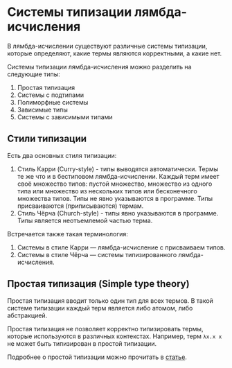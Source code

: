 # Системы типизации лямбда-исчисления

В лямбда-исчислении существуют различные системы типизации, которые определяют, какие термы являются корректными, а какие нет.

Системы типизации лямбда-исчисления можно разделить на следующие типы:

1.  Простая типизация
2.  Системы с подтипами
3.  Полиморфные системы
4.  Зависимые типы
5.  Системы с зависимыми типами

## Стили типизации

Есть два основных стиля типизации:

1.  Стиль Карри (Curry-style) - типы выводятся автоматически. Термы те же что и в бестиповом лямбда-исчислении. Каждый терм имеет своё множество типов: пустой множество, множество из одного типа или множество из нескольких типов или бесконечного множества типов. Типы не явно указываются в программе. Типы присваиваются (приписываются) термам.
2.  Стиль Чёрча (Church-style) - типы явно указываются в программе. Типы является неотъемлемой частью терма.

Встречается также такая терминология:

1.  Системы в стиле Карри — лямбда-исчисление с присваиваем типов.
2.  Системы в стиле Чёрча — системы типизированного лямбда-исчисления.

## Простая типизация (Simple type theory)

Простая типизация вводит только один тип для всех термов. В такой системе типизации каждый терм является либо атомом, либо абстракцией.

Простая типизация не позволяет корректно типизировать термы, которые используются в различных контекстах. Например, терм `λx.x x` не может быть типизирован в простой типизации.

Подробнее о простой типизации можно прочитать в [статье](./simple-type-theory.qmd).
